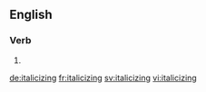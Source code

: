 ==English==

===Verb===
{{head|en}}

# {{present participle of|italicize|lang=en}}

[[de:italicizing]]
[[fr:italicizing]]
[[sv:italicizing]]
[[vi:italicizing]]